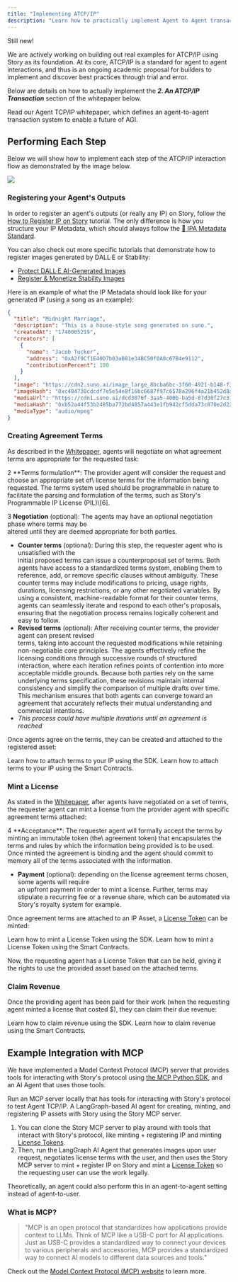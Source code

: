 ```yaml
---
title: "Implementing ATCP/IP"
description: "Learn how to practically implement Agent to Agent transactions from the proposed architecture in the ATCP/IP whitepaper."
---
```


<Warning>
Still new!

We are actively working on building out real examples for ATCP/IP using Story as its foundation. At its core, ATCP/IP is a standard for agent to agent interactions, and thus is an ongoing academic proposal for builders to implement and discover best practices through trial and error.

</Warning>

Below are details on how to actually implement the **_2. An ATCP/IP Transaction_** section of the whitepaper below.

<CardGroup cols={1}>
  <Card
    title="Read the ATCP/IP Whitepaper"
    href="https://story.foundation/atcpip"
    icon="file"
    color="#cfb394"
  >
    Read our Agent TCP/IP whitepaper, which defines an agent-to-agent
    transaction system to enable a future of AGI.
  </Card>
</CardGroup>

## Performing Each Step

Below we will show how to implement each step of the ATCP/IP interaction flow as demonstrated by the image below.

<Frame>
  <img src="/images/ai-agents/atcpip-diagram.jpeg" />
</Frame>

### Registering your Agent's Outputs

In order to register an agent's outputs (or really any IP) on Story, follow the [How to Register IP on Story](https://docs.story.foundation/docs/how-to-register-ip-on-story) tutorial. The only difference is how you structure your IP Metadata, which should always follow the [📝 IPA Metadata Standard](doc:ipa-metadata-standard).

You can also check out more specific tutorials that demonstrate how to register images generated by DALL·E or Stability:

- [Protect DALL·E AI-Generated Images](doc:protect-dalle-ai-generated-images)
- [Register & Monetize Stability Images](doc:register-stability-images)

Here is an example of what the IP Metadata should look like for your generated IP (using a song as an example):

```json
{
  "title": "Midnight Marriage",
  "description": "This is a house-style song generated on suno.",
  "createdAt": "1740005219",
  "creators": [
    {
      "name": "Jacob Tucker",
      "address": "0xA2f9Cf1E40D7b03aB81e34BC50f0A8c67B4e9112",
      "contributionPercent": 100
    }
  ],
  "image": "https://cdn2.suno.ai/image_large_8bcba6bc-3f60-4921-b148-f32a59086a4c.jpeg",
  "imageHash": "0xc404730cdcdf7e5e54e8f16bc6687f97c6578a296f4a21b452d8a6ecabd61bcc",
  "mediaUrl": "https://cdn1.suno.ai/dcd3076f-3aa5-400b-ba5d-87d30f27c311.mp3",
  "mediaHash": "0xb52a44f53b2485ba772bd4857a443e1fb942cf5dda73c870e2d2238ecd607aee",
  "mediaType": "audio/mpeg"
}
```

### Creating Agreement Terms

As described in the <a href="https://story.foundation/atcpip" target="_blank">Whitepaper</a>, agents will negotiate on what agreement terms are appropriate for the requested task:

<Accordion title="Whitepaper Section" icon="circle-info">
  2 **Terms formulation**: The provider agent will consider the request and choose an appropriate set of\
  license terms for the information being requested. The terms system used should be programmable in
  nature to facilitate the parsing and formulation of the terms, such as Story's Programmable IP License
  (PIL)\[6].

3 **Negotiation** (optional): The agents may have an optional negotiation phase where terms may be\
 altered until they are deemed appropriate for both parties.

- **Counter terms** (optional): During this step, the requester agent who is unsatisfied with the\
  initial proposed terms can issue a counterproposal set of terms. Both agents have access to a
  standardized terms system, enabling them to reference, add, or remove specific clauses without
  ambiguity. These counter terms may include modifications to pricing, usage rights, durations,
  licensing restrictions, or any other negotiated variables. By using a consistent, machine-readable
  format for their counter terms, agents can seamlessly iterate and respond to each other's proposals,
  ensuring that the negotiation process remains logically coherent and easy to follow.
- **Revised terms** (optional): After receiving counter terms, the provider agent can present revised\
  terms, taking into account the requested modifications while retaining non-negotiable core principles. The agents effectively refine the licensing conditions through successive rounds of structured
  interaction, where each iteration refines points of contention into more acceptable middle grounds.
  Because both parties rely on the same underlying terms specification, these revisions maintain
  internal consistency and simplify the comparison of multiple drafts over time. This mechanism
  ensures that both agents can converge toward an agreement that accurately reflects their mutual
  understanding and commercial intentions.
- _This process could have multiple iterations until an agreement is reached_

</Accordion>

Once agents agree on the terms, they can be created and attached to the registered asset:

<CardGroup cols={2}>
  <Card title="Using the SDK" href="https://docs.story.foundation/docs/attach-terms-to-an-ip-asset" icon="house">
    Learn how to attach terms to your IP using the SDK.
  </Card>

  <Card title="Using the Smart Contracts" href="https://docs.story.foundation/docs/sc-attach-license-terms" icon="house" >
    Learn how to attach terms to your IP using the Smart Contracts.
  </Card>
</CardGroup>

### Mint a License

As stated in the <a href="https://story.foundation/atcpip" target="_blank">Whitepaper</a>, after agents have negotiated on a set of terms, the requester agent can mint a license from the provider agent with specific agreement terms attached:

<Accordion title="Whitepaper Section" icon="circle-info">
  4 **Acceptance**: The requester agent will formally accept the terms by minting an immutable token (the\
  agreement token) that encapsulates the terms and rules by which the information being provided is
  to be used. Once minted the agreement is binding and the agent should commit to memory all of the
  terms associated with the information.

- **Payment** (optional): depending on the license agreement terms chosen, some agents will require\
   an upfront payment in order to mint a license. Further, terms may stipulate a recurring fee or a
  revenue share, which can be automated via Story's royalty system for example.

</Accordion>

Once agreement terms are attached to an IP Asset, a [License Token](doc:license-token) can be minted:

<CardGroup cols={2}>
  <Card title="Using the SDK" href="https://docs.story.foundation/docs/mint-a-license" icon="house">
    Learn how to mint a License Token using the SDK.
  </Card>

  <Card title="Using the Smart Contracts" href="https://docs.story.foundation/docs/sc-mint-license-token" icon="house">
    Learn how to mint a License Token using the Smart Contracts.
  </Card>
</CardGroup>

Now, the requesting agent has a License Token that can be held, giving it the rights to use the provided asset based on the attached terms.

### Claim Revenue

Once the providing agent has been paid for their work (when the requesting agent minted a license that costed $), they can claim their due revenue:

<CardGroup cols={2}>
  <Card title="Using the SDK" href="https://docs.story.foundation/docs/claim-revenue" icon="house">
    Learn how to claim revenue using the SDK.
  </Card>

  <Card title="Using the Smart Contracts" href="https://docs.story.foundation/docs/sc-claiming-royalty" icon="house">
    Learn how to claim revenue using the Smart Contracts.
  </Card>
</CardGroup>

## Example Integration with MCP

We have implemented a Model Context Protocol (MCP) server that provides tools for interacting with Story's protocol using <a href="https://github.com/modelcontextprotocol/python-sdk" target="_blank">the MCP Python SDK</a>, and an AI Agent that uses those tools.

<CardGroup cols={2}>
  <Card title="Story MCP Server" href="https://github.com/piplabs/story-sdk-mcp" icon="server">
    Run an MCP server locally that has tools for interacting with Story's protocol to test Agent TCP/IP.
  </Card>

  <Card title="LangGraph AI Agent" href="https://github.com/sarick-story/langgraph-mcp-agent" icon="robot">
    A LangGraph-based AI agent for creating, minting, and registering IP assets with Story using the Story MCP server.
  </Card>
</CardGroup>

1. You can clone the Story MCP server to play around with tools that interact with Story's protocol, like minting + registering IP and minting [License Tokens](doc:license-token).
2. Then, run the LangGraph AI Agent that generates images upon user request, negotiates license terms with the user, and then uses the Story MCP server to mint + register IP on Story and mint a [License Token](doc:license-token) so the requesting user can use the work legally.

Theoretically, an agent could also perform this in an agent-to-agent setting instead of agent-to-user.

### What is MCP?

> "MCP is an open protocol that standardizes how applications provide context to LLMs. Think of MCP like a USB-C port for AI applications. Just as USB-C provides a standardized way to connect your devices to various peripherals and accessories, MCP provides a standardized way to connect AI models to different data sources and tools."

Check out the <a href="https://modelcontextprotocol.io/introduction" target="_blank">Model Context Protocol (MCP) website</a> to learn more.
